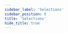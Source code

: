 ```yaml
---
sidebar_label: 'Selections'
sidebar_position: 8
title: 'Selections'
hide_title: true
---
```



<Readme />

<!-- Workaround for generating table of contents -->
<!-- See https://github.com/facebook/docusaurus/issues/3915#issuecomment-896193142 -->
